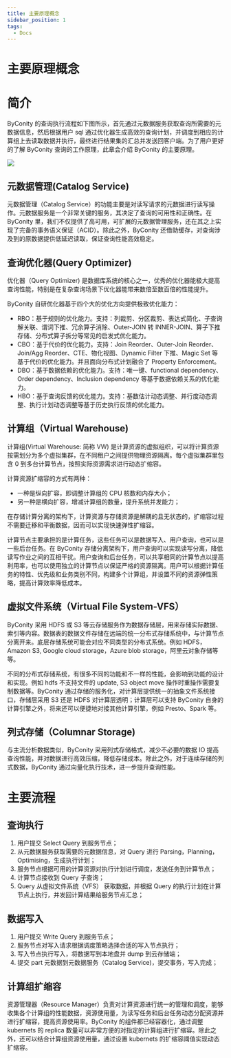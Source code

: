 ```yaml
---
title: 主要原理概念
sidebar_position: 1
tags:
  - Docs
---
```


# 主要原理概念

# 简介

ByConity 的查询执行流程如下图所示，首先通过元数据服务获取查询所需要的元数据信息，然后根据用户 sql 通过优化器生成高效的查询计划，并调度到相应的计算组上去读取数据并执行，最终进行结果集的汇总并发送回客户端。为了用户更好的了解 ByConity 查询的工作原理，此章会介绍 ByConity 的主要原理。

![](./assets/boxcnCarlKKAt0hSPtXFOpfmo7c.png)

## 元数据管理(Catalog Service)

元数据管理（Catalog Service）的功能主要是对读写请求的元数据进行读写操作。元数据服务是一个非常关键的服务，其决定了查询的可用性和正确性。在 ByConity 里，我们不仅提供了高可用，可扩展的元数据管理服务，还在其之上实现了完备的事务语义保证（ACID）。除此之外，ByConity 还借助缓存，对查询涉及到的原数据提供低延迟读取，保证查询性能高效稳定。

## 查询优化器(Query Optimizer)

优化器（Query Optimizer) 是数据库系统的核心之一，优秀的优化器能极大提高查询性能，特别是在复杂查询场景下优化器能带来数倍至数百倍的性能提升。

ByConity 自研优化器基于四个大的优化方向提供极致优化能力：

- RBO：基于规则的优化能力。支持：列裁剪、分区裁剪、表达式简化、子查询解关联、谓词下推、冗余算子消除、Outer-JOIN 转 INNER-JOIN、算子下推存储、分布式算子拆分等常见的启发式优化能力。
- CBO：基于代价的优化能力。支持：Join Reorder、Outer-Join Reorder、Join/Agg Reorder、CTE、物化视图、Dynamic Filter 下推、Magic Set 等基于代价的优化能力。并且面向分布式计划融合了 Property Enforcement。
- DBO：基于数据依赖的优化能力。支持：唯一键、functional dependency、Order dependency、Inclusion dependency 等基于数据依赖关系的优化能力。
- HBO：基于查询反馈的优化能力。支持：基数估计动态调整、并行度动态调整、执行计划动态调整等基于历史执行反馈的优化能力。

## 计算组（Virtual Warehouse)

计算组(Virtual Warehouse: 简称 VW) 是计算资源的虚拟组织，可以将计算资源按需划分为多个虚拟集群，在不同租户之间提供物理资源隔离。每个虚拟集群里包含 0 到多台计算节点，按照实际资源需求进行动态扩缩容。

计算资源扩缩容的方式有两种：

- 一种是纵向扩容，即调整计算组的 CPU 核数和内存大小；
- 另一种是横向扩容，增减计算组的数量，提升系统并发能力；

在存储计算分离的架构下，计算资源与存储资源是解耦的且无状态的，扩缩容过程不需要迁移和平衡数据，因而可以实现快速弹性扩缩容。

计算节点主要承担的是计算任务，这些任务可以是数据写入、用户查询，也可以是一些后台任务。在 ByConity 存储分离架构下，用户查询可以实现读写分离，降低读写作业之间的互相干扰。用户查询和后台任务，可以共享相同的计算节点以提高利用率，也可以使用独立的计算节点以保证严格的资源隔离。用户可以根据计算任务的特性、优先级和业务类别不同，构建多个计算组，并设置不同的资源弹性策略，提高计算效率降低成本。

## 虚拟文件系统（Virtual File System-VFS）

ByConity 采用 HDFS 或 S3 等云存储服务作为数据存储层，用来存储实际数据、索引等内容。数据表的数据文件存储在远端的统一分布式存储系统中，与计算节点分离开来。底层存储系统可能会对应不同类型的分布式系统。例如 HDFS，Amazon S3, Google cloud storage，Azure blob storage，阿里云对象存储等等。

不同的分布式存储系统，有很多不同的功能和不一样的性能，会影响到功能的设计和实现。例如 hdfs 不支持文件的 update, S3 object move 操作时重操作需要复制数据等。ByConity 通过存储的服务化，对计算层提供统一的抽象文件系统接口，存储层采用 S3 还是 HDFS 对计算层透明；计算层可以支持 ByConity 自身的计算引擎之外，将来还可以便捷地对接其他计算引擎，例如 Presto、Spark 等。

## 列式存储（Columnar Storage)

与主流分析数据类似，ByConity 采用列式存储格式，减少不必要的数据 IO 提高查询性能，并对数据进行高效压缩，降低存储成本。除此之外，对于连续存储的列式数据，ByConity 通过向量化执行技术，进一步提升查询性能。

# 主要流程

## 查询执行

1. 用户提交 Select Query 到服务节点；
2. 从元数据服务获取需要的元数据信息，对 Query 进行 Parsing，Planning，Optimising，生成执行计划；
3. 服务节点根据可用的计算资源对执行计划进行调度，发送任务到计算节点；
4. 计算节点接收到 Query 子查询；
5. Query 从虚拟文件系统（VFS） 获取数据，并根据 Query 的执行计划在计算节点上执行，并发回计算结果给服务节点汇总；

## 数据写入

1. 用户提交 Write Query 到服务节点；
2. 服务节点对写入请求根据调度策略选择合适的写入节点执行；
3. 写入节点执行写入，将数据写到本地盘并 dump 到云存储端；
4. 提交 part 元数据到元数据服务（Catalog Service)，提交事务，写入完成；

## 计算组扩缩容

资源管理器（Resource Manager）负责对计算资源进行统一的管理和调度，能够收集各个计算组的性能数据，资源使用量，为读写任务和后台任务动态分配资源并进行扩缩容，提高资源使用率。ByConity 的组件都已经容器化，通过调整 kubernets 的 replica 数量可以非常方便的对指定的计算组进行扩缩容。除此之外，还可以结合计算组资源使用量，通过设置 kubernets 的扩缩容阈值实现动态扩缩容。

